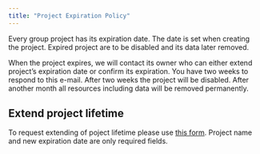 ```yaml
---
title: "Project Expiration Policy"
---
```

Every group project has its expiration date. The date is set when creating the project. Expired project are to be disabled and its data later removed.

When the project expires, we will contact its owner who can either extend project’s expiration date or confirm its expiration. You have two weeks to respond to this e-mail. After two weeks the project will be disabled. After another month all resources including data will be removed permanently.

## Extend project lifetime

To request extending of poject lifetime please use [this form](https://projects.brno.openstack.cloud.e-infra.cz/update.php). Project name and new expiration date are only required fields.
